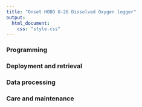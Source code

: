 ```yaml
---
title: "Onset HOBO U-26 Dissolved Oxygen logger"
output: 
  html_document:
    css: "style.css"
---
```


### Programming

### Deployment and retrieval

### Data processing

### Care and maintenance
